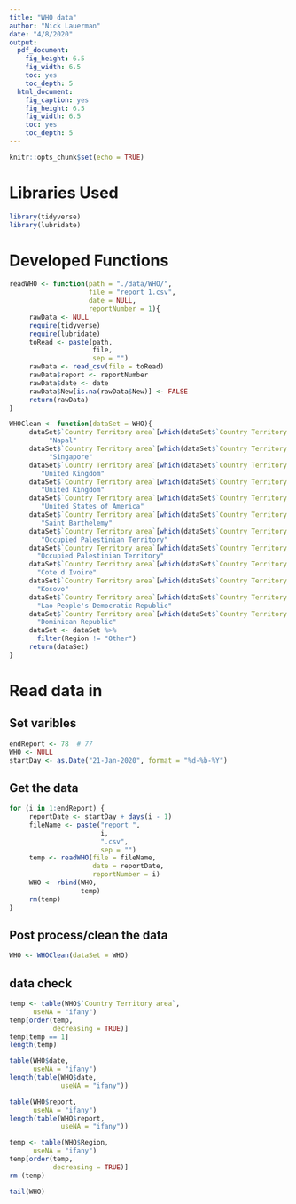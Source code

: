```yaml
---
title: "WHO data"
author: "Nick Lauerman"
date: "4/8/2020"
output: 
  pdf_document: 
    fig_height: 6.5
    fig_width: 6.5
    toc: yes
    toc_depth: 5
  html_document: 
    fig_caption: yes
    fig_height: 6.5
    fig_width: 6.5
    toc: yes
    toc_depth: 5
---
```


```r
knitr::opts_chunk$set(echo = TRUE)
```

# Libraries Used
```r
library(tidyverse)
library(lubridate)
```

# Developed Functions
```r
readWHO <- function(path = "./data/WHO/",
                    file = "report 1.csv",
                    date = NULL,
                    reportNumber = 1){
     rawData <- NULL
     require(tidyverse)
     require(lubridate)
     toRead <- paste(path,
                     file,
                     sep = "")
     rawData <- read_csv(file = toRead)
     rawData$report <- reportNumber
     rawData$date <- date
     rawData$New[is.na(rawData$New)] <- FALSE
     return(rawData)
}

WHOClean <- function(dataSet = WHO){
     dataSet$`Country Territory area`[which(dataSet$`Country Territory area` == "Federal Democratic Republic of Napal")] <-
          "Napal"
     dataSet$`Country Territory area`[which(dataSet$`Country Territory area` == "Republic of Singapore")] <-
          "Singapore"
     dataSet$`Country Territory area`[which(dataSet$`Country Territory area` == "the United Kingdom")] <-
        "United Kingdom"
     dataSet$`Country Territory area`[which(dataSet$`Country Territory area` == "The United Kingdom")] <-
        "United Kingdom"
     dataSet$`Country Territory area`[which(dataSet$`Country Territory area` == "the United States")] <-
        "United States of America"
     dataSet$`Country Territory area`[which(dataSet$`Country Territory area` == "Saint Barthlemy")] <-
        "Saint Barthelemy"
     dataSet$`Country Territory area`[which(dataSet$`Country Territory area` == "occupied Palestinian territory")] <-
        "Occupied Palestinian Territory"
     dataSet$`Country Territory area`[which(dataSet$`Country Territory area` == "occupied Palestinian Territory")] <-
       "Occupied Palestinian Territory"
     dataSet$`Country Territory area`[which(dataSet$`Country Territory area` == "Cote d?Ivoire")] <-
       "Cote d Ivoire"
     dataSet$`Country Territory area`[which(dataSet$`Country Territory area` == "Kosovo[1]")] <-
       "Kosovo"
     dataSet$`Country Territory area`[which(dataSet$`Country Territory area` == "Lao People?s Democratic Republic")] <-
       "Lao People's Democratic Republic"
     dataSet$`Country Territory area`[which(dataSet$`Country Territory area` == "Dominican")] <-
       "Dominican Republic"
     dataSet <- dataSet %>%
       filter(Region != "Other")
     return(dataSet)
}
```

# Read data in
## Set varibles
```r
endReport <- 78  # 77
WHO <- NULL
startDay <- as.Date("21-Jan-2020", format = "%d-%b-%Y")
```

## Get the data
```r
for (i in 1:endReport) {
     reportDate <- startDay + days(i - 1)
     fileName <- paste("report ",
                       i,
                       ".csv",
                       sep = "")
     temp <- readWHO(file = fileName,
                     date = reportDate,
                     reportNumber = i)
     WHO <- rbind(WHO,
                  temp)
     rm(temp)
}
```

## Post process/clean the data
```r
WHO <- WHOClean(dataSet = WHO)
```

## data check
```r
temp <- table(WHO$`Country Territory area`,
      useNA = "ifany")
temp[order(temp,
           decreasing = TRUE)]
temp[temp == 1]
length(temp)

table(WHO$date,
      useNA = "ifany")
length(table(WHO$date,
             useNA = "ifany"))

table(WHO$report,
      useNA = "ifany")
length(table(WHO$report,
             useNA = "ifany"))

temp <- table(WHO$Region,
      useNA = "ifany")
temp[order(temp,
           decreasing = TRUE)]
rm (temp)

tail(WHO)
```

